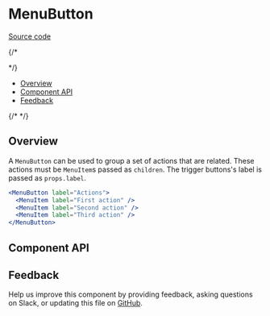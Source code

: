 
# MenuButton

[Source code](https://github.com/carbon-design-system/carbon/tree/main/packages/react/src/components/MenuButton)

{/* <!-- START doctoc generated TOC please keep comment here to allow auto update -->
<!-- DON'T EDIT THIS SECTION, INSTEAD RE-RUN doctoc TO UPDATE --> */}

- [Overview](#overview)
- [Component API](#component-api)
- [Feedback](#feedback)

{/* <!-- END doctoc generated TOC please keep comment here to allow auto update --> */}

## Overview

A `MenuButton` can be used to group a set of actions that are related. These actions must be `MenuItem`s passed as `children`. The trigger buttons's label is passed as `props.label`.

```jsx
<MenuButton label="Actions">
  <MenuItem label="First action" />
  <MenuItem label="Second action" />
  <MenuItem label="Third action" />
</MenuButton>
```

## Component API

<ArgsTable />

## Feedback

Help us improve this component by providing feedback, asking questions on Slack,
or updating this file on
[GitHub](https://github.com/carbon-design-system/carbon/edit/main/packages/react/src/components/MenuButton/MenuButton.mdx).
